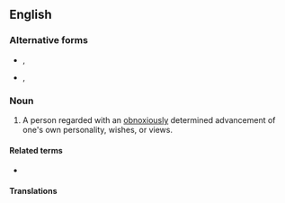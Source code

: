 {{also|smartass|smart-ass}}
==English==

===Alternative forms===
* {{l|en|smart arse}}, {{l|en|smartarse}}
* {{l|en|smartass}}, {{l|en|smart-ass}}

===Noun===
{{en-noun}}

# {{lb|en|slang|sometimes|vulgar}} A person regarded with an [[obnoxiously]] determined advancement of one's own personality, wishes, or views.
#: {{syn|en|know-it-all|smart aleck|wiseacre|Thesaurus:know-it-all}}

====Related terms====
* {{l|en|hard-ass}}

====Translations====
{{trans-see|one promoting his own personality, wishes or views|smartass}}